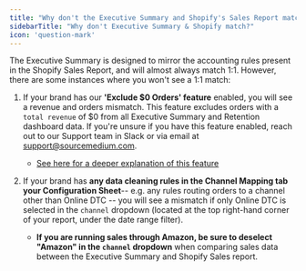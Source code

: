 ```yaml
---
title: "Why don't the Executive Summary and Shopify's Sales Report match?"
sidebarTitle: "Why don't Executive Summary & Shopify match?"
icon: 'question-mark'
---
```

The Executive Summary is designed to mirror the accounting rules present in the Shopify Sales Report, and will almost always match 1:1.  However, there are some instances where you won't see a 1:1 match:

1. If your brand has our **'Exclude \$0 Orders' feature** enabled, you will see a revenue and orders mismatch.  This feature excludes orders with a `total revenue` of \$0 from all Executive Summary and Retention dashboard data.  If you're unsure if you have this feature enabled, reach out to our Support team in Slack or via email at support@sourcemedium.com.

     - [See here for a deeper explanation of this feature](https://www.notion.so/Exclude-0-Orders-feature-what-s-it-for-cb55795a3e694a2bb019181502f8f6e7?pvs=21)

2. If your brand has **any data cleaning rules in the Channel Mapping tab your Configuration Sheet**-- e.g. any rules routing orders to a channel other than Online DTC -- you will see a mismatch if only Online DTC is selected in the `channel` dropdown (located at the top right-hand corner of your report, under the date range filter).

     - **If you are running sales through Amazon, be sure to deselect "Amazon" in the `channel` dropdown** when comparing sales data between the Executive Summary and Shopify Sales report.